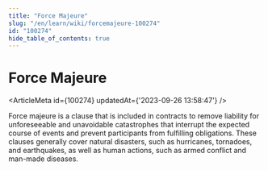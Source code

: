 ```yaml
---
title: "Force Majeure"
slug: "/en/learn/wiki/forcemajeure-100274"
id: "100274"
hide_table_of_contents: true
---
```



# Force Majeure

<ArticleMeta id={100274} updatedAt={'2023-09-26 13:58:47'} />
<div className='border-solid border-b border-t-0 my-4 border-[var(--ifm-color-gray-300)]' />

Force majeure is a clause that is included in contracts to remove liability for unforeseeable and unavoidable catastrophes that interrupt the expected course of events and prevent participants from fulfilling obligations. These clauses generally cover natural disasters, such as hurricanes, tornadoes, and earthquakes, as well as human actions, such as armed conflict and man-made diseases.
